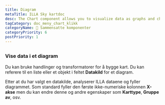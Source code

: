 ```yaml
---
title: Diagram
metaTitle: ILLA Sky kartdoc
desc: The Chart component allows you to visualize data as graphs and charts. It's built using Chart.js.
tagCategory: doc_meny_chart_klikk
categoryName: 🧬 Sammensatte komponenter
categoryPriority: 6
postPriority: 1
---
```


## <h2 hidden>Chart</h2>

### Vise data i et diagram

Du kan bruke handlinger og transformatorer for å bygge kart. Du kan referere til en liste eller et objekt i feltet **Datakild** for et diagram. 

Etter at du har valgt en datakilde, analyserer ILLA dataene og fyller diagrammet. Som standard fyller den første ikke-numeriske kolonnen **X-akse** men du kan endre denne og andre egenskaper som **Karttype**, **Gruppe av**, osv.

<img src='https://cdn.illacloud.com/official-website/img/docs/assemble/chart1.png' alt="" />

<img src='https://cdn.illacloud.com/official-website/img/docs/assemble/chart2.png' alt="" />
